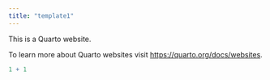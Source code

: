 ```yaml
---
title: "template1"
---
```


This is a Quarto website.

To learn more about Quarto websites visit <https://quarto.org/docs/websites>.

```r
1 + 1
```
